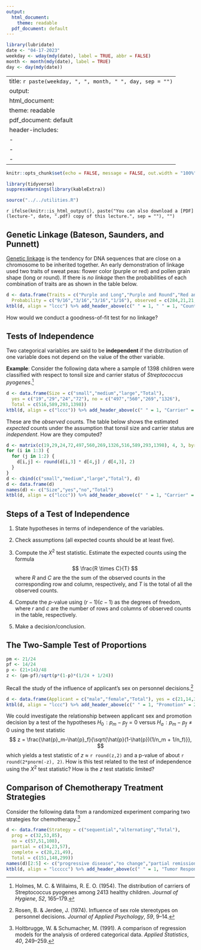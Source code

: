 ```yaml
---
output:
  html_document: 
    theme: readable
  pdf_document: default
---
```


```r
library(lubridate)
date <- "04-17-2023"
weekday <- wday(mdy(date), label = TRUE, abbr = FALSE)
month <- month(mdy(date), label = TRUE)
day <- day(mdy(date))
```

---
title: `r paste(weekday, ", ", month, " ", day, sep = "")`
output:
  html_document: 
    theme: readable
  pdf_document: default
header-includes:
  - \usepackage{float}
  - \usepackage{booktabs}
  - \usepackage{array}
---

```r
knitr::opts_chunk$set(echo = FALSE, message = FALSE, out.width = "100%", fig.align = "center", cache = FALSE, dev = ifelse(knitr::is_html_output(), "png", "pdf"))
```

```r
library(tidyverse)
suppressWarnings(library(kableExtra))
```

```r
source("../../utilities.R")
```

`r ifelse(knitr::is_html_output(), paste("You can also download a [PDF](lecture-", date, ".pdf) copy of this lecture.", sep = ""), "")`

## Genetic Linkage (Bateson, Saunders, and Punnett)

[Genetic linkage](https://en.wikipedia.org/wiki/Genetic_linkage) is the tendency for DNA sequences that are close on a chromosome to be inherited together. An early demonstration of linkage used two traits of sweat peas: flower color (purple or red) and pollen grain shape (long or round). If there is *no linkage* then the probabilities of each combination of traits are as shown in the table below.
```r
d <- data.frame(Traits = c("Purple and Long","Purple and Round","Red and Long","Red and Round"), 
  Probability = c("9/16","3/16","3/16","1/16"), observed = c(284,21,21,55), expected = c("","","",""))
ktbl(d, align = "lccc") %>% add_header_above(c(" " = 1, " " = 1, "Count" = 2))
```
How would we conduct a goodness-of-fit test for no linkage? 

\pagebreak

## Tests of Independence

Two categorical variables are said to be **independent** if the distribution of one variable does not depend on the value of the other variable. 

**Example**: Consider the following data where a sample of 1398 children were classified with respect to tonsil size and carrier status of *Streptococcus pyogenes*.[^tonsil]

```r
d <- data.frame(Size = c("small","medium","large","Total"),
  yes = c("19","29","24","72"), no = c("497","560","269","1326"), 
  Total = c(516,589,293,1398))
ktbl(d, align = c("lccc")) %>% add_header_above(c(" " = 1, "Carrier" = 2, " " = 1))  %>% column_spec(1, bold = TRUE)
```
These are the *observed* counts. The table below shows the estimated *expected* counts under the assumption that tonsil size and carrier status are *independent*. How are they computed?
```r
d <- matrix(c(19,29,24,72,497,560,269,1326,516,589,293,1398), 4, 3, byrow = FALSE)
for (i in 1:3) {
  for (j in 1:2) {
    d[i,j] <- round(d[i,3] * d[4,j] / d[4,3], 2) 
  }
}
d <- cbind(c("small","medium","large","Total"), d)
d <- data.frame(d)
names(d) <- c("Size","yes","no","Total")
ktbl(d, align = c("lccc")) %>% add_header_above(c(" " = 1, "Carrier" = 2, " " = 1))  %>% column_spec(1, bold = TRUE)
```

\pagebreak

## Steps of a Test of Independence

1. State hypotheses in terms of independence of the variables.

2. Check assumptions (all expected counts should be at least five). 

3. Compute the $X^2$ test statistic. Estimate the expected counts using the formula
$$
  \frac{R \times C}{T}
$$
where $R$ and $C$ are the the sum of the observed counts in the corresponding row and column, respectively, and $T$ is the total of all the observed counts.

4. Compute the $p$-value using $(r-1)(c-1)$ as the degrees of freedom, where $r$ and $c$ are the number of rows and columns of observed counts in the table, respectively. 

5. Make a decision/conclusion.

[^tonsil]: Holmes, M. C. & Willaims, R. E. O. (1954). The distribution of carriers of Streptococcus pyogenes among 2413 healthy children. *Journal of Hygiene*, *52*, 165--179. 

\pagebreak

## The Two-Sample Test of Proportions

```r
pm <- 21/24
pf <- 14/24
p <- (21+14)/48
z <- (pm-pf)/sqrt(p*(1-p)*(1/24 + 1/24))
```

Recall the study of the influence of applicant's sex on personnel decisions.[^sexrole]
```r
d <- data.frame(Applicant = c("male","female","Total"), yes = c(21,14,35), no = c(3,10,13), Total = c(24,24,48))
ktbl(d, align = "lccc") %>% add_header_above(c(" " = 1, "Promotion" = 2, " " = 1))%>% column_spec(1, bold = TRUE)
```
We could investigate the relationship between applicant sex and promotion decision by a test of the hypotheses $H_0\!: p_m-p_f = 0$ versus $H_a\!: p_m-p_f \neq 0$ using the test statistic
$$
  z = \frac{\hat{p}_m-\hat{p}_f}{\sqrt{\hat{p}(1-\hat{p})(1/n_m + 1/n_f)}},
$$
which yields a test statistic of $z$ $\approx$ `r round(z,2)` and a p-value of about `r round(2*pnorm(-z), 2)`. How is this test related to the test of independence using the $X^2$ test statistic? How is the $z$ test statistic limited?

[^sexrole]: Rosen, B. & Jerdee, J. (1974). Influence of sex role stereotypes on personnel decisions. *Journal of Applied Psychology*, *59*, 9--14. 

\pagebreak

## Comparison of Chemotherapy Treatment Strategies

Consider the following data from a randomized experiment comparing two strategies for chemotherapy.[^tumor]
```r
d <- data.frame(Strategy = c("sequential","alternating","Total"),
  prog = c(32,53,85),
  no = c(57,51,108),
  partial = c(34,23,57),
  complete = c(28,21,49),
  Total = c(151,148,299))
names(d)[2:5] <- c("progressive disease","no change","partial remission","complete remission")
ktbl(d, align = "lccccc") %>% add_header_above(c(" " = 1, "Tumor Response" = 4, " " = 1))  %>% column_spec(1, bold = TRUE)
```

[^tumor]: Holtbrugge, W. & Schumacher, M. (1991). A comparison of regression models for the analysis of ordered categorical data. *Applied Statistics*, *40*, 249--259.

